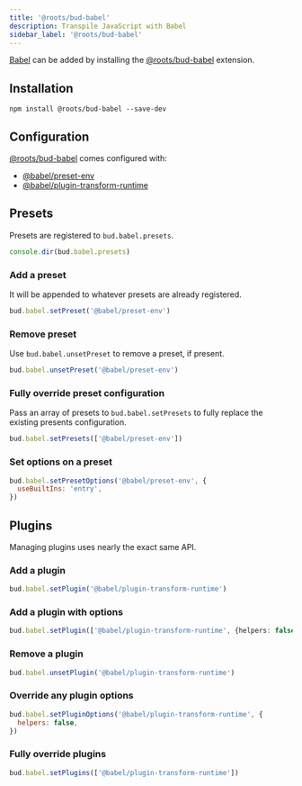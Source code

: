 ```yaml
---
title: '@roots/bud-babel'
description: Transpile JavaScript with Babel
sidebar_label: '@roots/bud-babel'
---
```



[Babel](https://babeljs.io) can be added by installing the [@roots/bud-babel](/extensions/bud-babel) extension.

## Installation

```npm2yarn
npm install @roots/bud-babel --save-dev
```

## Configuration

[@roots/bud-babel](/extensions/bud-babel) comes configured with:

- [@babel/preset-env](https://babeljs.io/docs/en/babel-preset-env)
- [@babel/plugin-transform-runtime](https://babeljs.io/docs/en/babel-plugin-transform-runtime)

## Presets

Presets are registered to `bud.babel.presets`.

```js title=bud.config.js
console.dir(bud.babel.presets)
```

### Add a preset

It will be appended to whatever presets are already registered.

```js title=bud.config.js
bud.babel.setPreset('@babel/preset-env')
```

### Remove preset

Use `bud.babel.unsetPreset` to remove a preset, if present.

```js title=bud.config.js
bud.babel.unsetPreset('@babel/preset-env')
```

### Fully override preset configuration

Pass an array of presets to `bud.babel.setPresets` to fully replace the existing presents configuration.

```js title=bud.config.js
bud.babel.setPresets(['@babel/preset-env'])
```

### Set options on a preset

```js title=bud.config.js
bud.babel.setPresetOptions('@babel/preset-env', {
  useBuiltIns: 'entry',
})
```

## Plugins

Managing plugins uses nearly the exact same API.

### Add a plugin

```js title=bud.config.js
bud.babel.setPlugin('@babel/plugin-transform-runtime')
```

### Add a plugin with options

```ts title=bud.config.js
bud.babel.setPlugin(['@babel/plugin-transform-runtime', {helpers: false}])
```

### Remove a plugin

```ts title=bud.config.js
bud.babel.unsetPlugin('@babel/plugin-transform-runtime')
```

### Override any plugin options

```js title=bud.config.js
bud.babel.setPluginOptions('@babel/plugin-transform-runtime', {
  helpers: false,
})
```

### Fully override plugins

```ts title=bud.config.js
bud.babel.setPlugins(['@babel/plugin-transform-runtime'])
```
